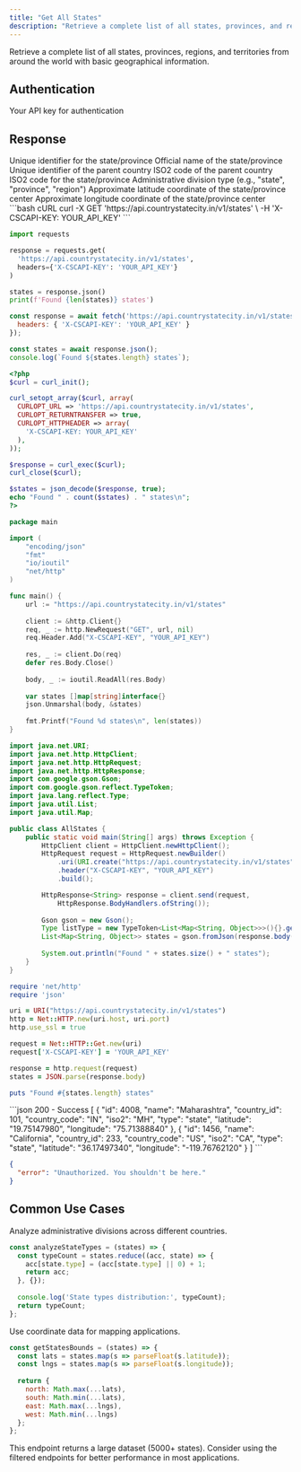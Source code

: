```yaml
---
title: "Get All States"
description: "Retrieve a complete list of all states, provinces, and regions worldwide"
---
```


Retrieve a complete list of all states, provinces, regions, and territories from around the world with basic geographical information.

## Authentication

<ParamField header="X-CSCAPI-KEY" type="string" required>
  Your API key for authentication
</ParamField>

## Response

<ResponseField name="id" type="integer">
  Unique identifier for the state/province
</ResponseField>

<ResponseField name="name" type="string">
  Official name of the state/province
</ResponseField>

<ResponseField name="country_id" type="integer">
  Unique identifier of the parent country
</ResponseField>

<ResponseField name="country_code" type="string">
  ISO2 code of the parent country
</ResponseField>

<ResponseField name="iso2" type="string">
  ISO2 code for the state/province
</ResponseField>

<ResponseField name="type" type="string">
  Administrative division type (e.g., "state", "province", "region")
</ResponseField>

<ResponseField name="latitude" type="string">
  Approximate latitude coordinate of the state/province center
</ResponseField>

<ResponseField name="longitude" type="string">
  Approximate longitude coordinate of the state/province center
</ResponseField>

<RequestExample>
```bash cURL
curl -X GET 'https://api.countrystatecity.in/v1/states' \
  -H 'X-CSCAPI-KEY: YOUR_API_KEY'
```

```python Python
import requests

response = requests.get(
  'https://api.countrystatecity.in/v1/states',
  headers={'X-CSCAPI-KEY': 'YOUR_API_KEY'}
)

states = response.json()
print(f'Found {len(states)} states')
```

```javascript JavaScript
const response = await fetch('https://api.countrystatecity.in/v1/states', {
  headers: { 'X-CSCAPI-KEY': 'YOUR_API_KEY' }
});

const states = await response.json();
console.log(`Found ${states.length} states`);
```

```php PHP
<?php
$curl = curl_init();

curl_setopt_array($curl, array(
  CURLOPT_URL => 'https://api.countrystatecity.in/v1/states',
  CURLOPT_RETURNTRANSFER => true,
  CURLOPT_HTTPHEADER => array(
    'X-CSCAPI-KEY: YOUR_API_KEY'
  ),
));

$response = curl_exec($curl);
curl_close($curl);

$states = json_decode($response, true);
echo "Found " . count($states) . " states\n";
?>
```

```go Go
package main

import (
    "encoding/json"
    "fmt"
    "io/ioutil"
    "net/http"
)

func main() {
    url := "https://api.countrystatecity.in/v1/states"
    
    client := &http.Client{}
    req, _ := http.NewRequest("GET", url, nil)
    req.Header.Add("X-CSCAPI-KEY", "YOUR_API_KEY")
    
    res, _ := client.Do(req)
    defer res.Body.Close()
    
    body, _ := ioutil.ReadAll(res.Body)
    
    var states []map[string]interface{}
    json.Unmarshal(body, &states)
    
    fmt.Printf("Found %d states\n", len(states))
}
```

```java Java
import java.net.URI;
import java.net.http.HttpClient;
import java.net.http.HttpRequest;
import java.net.http.HttpResponse;
import com.google.gson.Gson;
import com.google.gson.reflect.TypeToken;
import java.lang.reflect.Type;
import java.util.List;
import java.util.Map;

public class AllStates {
    public static void main(String[] args) throws Exception {
        HttpClient client = HttpClient.newHttpClient();
        HttpRequest request = HttpRequest.newBuilder()
            .uri(URI.create("https://api.countrystatecity.in/v1/states"))
            .header("X-CSCAPI-KEY", "YOUR_API_KEY")
            .build();

        HttpResponse<String> response = client.send(request,
            HttpResponse.BodyHandlers.ofString());
            
        Gson gson = new Gson();
        Type listType = new TypeToken<List<Map<String, Object>>>(){}.getType();
        List<Map<String, Object>> states = gson.fromJson(response.body(), listType);
        
        System.out.println("Found " + states.size() + " states");
    }
}
```

```ruby Ruby
require 'net/http'
require 'json'

uri = URI("https://api.countrystatecity.in/v1/states")
http = Net::HTTP.new(uri.host, uri.port)
http.use_ssl = true

request = Net::HTTP::Get.new(uri)
request['X-CSCAPI-KEY'] = 'YOUR_API_KEY'

response = http.request(request)
states = JSON.parse(response.body)

puts "Found #{states.length} states"
```
</RequestExample>

<ResponseExample>
```json 200 - Success
[
  {
    "id": 4008,
    "name": "Maharashtra",
    "country_id": 101,
    "country_code": "IN",
    "iso2": "MH",
    "type": "state",
    "latitude": "19.75147980",
    "longitude": "75.71388840"
  },
  {
    "id": 1456,
    "name": "California",
    "country_id": 233,
    "country_code": "US",
    "iso2": "CA",
    "type": "state",
    "latitude": "36.17497340",
    "longitude": "-119.76762120"
  }
]
```

```json 401 - Unauthorized
{
  "error": "Unauthorized. You shouldn't be here."
}
```
</ResponseExample>

## Common Use Cases

<AccordionGroup>
<Accordion title="Global State Analysis">
  Analyze administrative divisions across different countries.
  
  ```javascript
  const analyzeStateTypes = (states) => {
    const typeCount = states.reduce((acc, state) => {
      acc[state.type] = (acc[state.type] || 0) + 1;
      return acc;
    }, {});
    
    console.log('State types distribution:', typeCount);
    return typeCount;
  };
  ```
</Accordion>

<Accordion title="Geographic Mapping">
  Use coordinate data for mapping applications.
  
  ```javascript
  const getStatesBounds = (states) => {
    const lats = states.map(s => parseFloat(s.latitude));
    const lngs = states.map(s => parseFloat(s.longitude));
    
    return {
      north: Math.max(...lats),
      south: Math.min(...lats),
      east: Math.max(...lngs),
      west: Math.min(...lngs)
    };
  };
  ```
</Accordion>
</AccordionGroup>

<Warning>
This endpoint returns a large dataset (5000+ states). Consider using the filtered endpoints for better performance in most applications.
</Warning>
